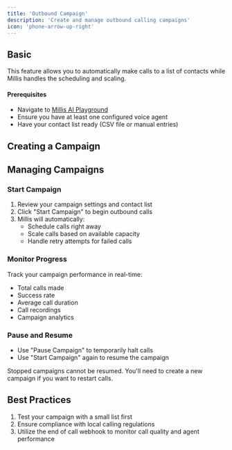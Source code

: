 ```yaml
---
title: 'Outbound Campaign'
description: 'Create and manage outbound calling campaigns'
icon: 'phone-arrow-up-right'
---
```


## Basic

This feature allows you to automatically make calls to a list of contacts while Millis handles the scheduling and scaling.

#### Prerequisites

- Navigate to [Millis AI Playground](https://app.millis.ai/campaigns)
- Ensure you have at least one configured voice agent
- Have your contact list ready (CSV file or manual entries)

## Creating a Campaign



## Managing Campaigns

### Start Campaign

1. Review your campaign settings and contact list
2. Click "Start Campaign" to begin outbound calls
3. Millis will automatically:
   - Schedule calls right away
   - Scale calls based on available capacity
   - Handle retry attempts for failed calls

### Monitor Progress

Track your campaign performance in real-time:
- Total calls made
- Success rate
- Average call duration
- Call recordings
- Campaign analytics

### Pause and Resume

- Use "Pause Campaign" to temporarily halt calls
- Use "Start Campaign" again to resume the campaign

<Note>
Stopped campaigns cannot be resumed. You'll need to create a new campaign if you want to restart calls.
</Note>

## Best Practices

1. Test your campaign with a small list first
2. Ensure compliance with local calling regulations
3. Utilize the end of call webhook to monitor call quality and agent performance
